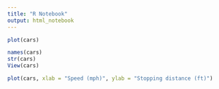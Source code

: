 ```yaml
---
title: "R Notebook"
output: html_notebook
---
```

```r
plot(cars)
```


```r
names(cars)
str(cars)
View(cars)
```
```r
plot(cars, xlab = "Speed (mph)", ylab = "Stopping distance (ft)")

```




